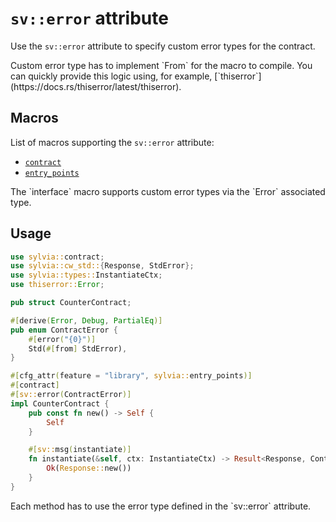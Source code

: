 
# `sv::error` attribute

Use the `sv::error` attribute to specify custom error types for the contract.

<Callout>
Custom error type has to implement `From<StdError>` for the macro to compile.
You can quickly provide this logic using, for example, [`thiserror`](https://docs.rs/thiserror/latest/thiserror).
</Callout>

## Macros

List of macros supporting the `sv::error` attribute:

- [`contract`](https://docs.rs/sylvia/latest/sylvia/attr.contract.html)
- [`entry_points`](https://docs.rs/sylvia/latest/sylvia/attr.entry_points.html)

<Callout>
  The `interface` macro supports custom error types via the `Error` associated
  type.
</Callout>

## Usage

```rust
use sylvia::contract;
use sylvia::cw_std::{Response, StdError};
use sylvia::types::InstantiateCtx;
use thiserror::Error;

pub struct CounterContract;

#[derive(Error, Debug, PartialEq)]
pub enum ContractError {
    #[error("{0}")]
    Std(#[from] StdError),
}

#[cfg_attr(feature = "library", sylvia::entry_points)]
#[contract]
#[sv::error(ContractError)]
impl CounterContract {
    pub const fn new() -> Self {
        Self
    }

    #[sv::msg(instantiate)]
    fn instantiate(&self, ctx: InstantiateCtx) -> Result<Response, ContractError> {
        Ok(Response::new())
    }
}
```

<Callout>
  Each method has to use the error type defined in the `sv::error` attribute.
</Callout>
